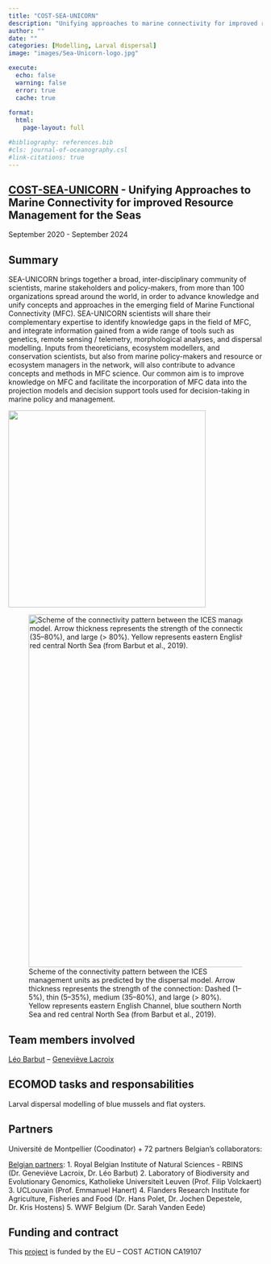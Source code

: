 ```yaml
---
title: "COST-SEA-UNICORN"
description: "Unifying approaches to marine connectivity for improved resource management for the seas"
author: ""
date: ""
categories: [Modelling, Larval dispersal]
image: "images/Sea-Unicorn-logo.jpg"

execute:
  echo: false
  warning: false
  error: true
  cache: true
  
format: 
  html:
    page-layout: full

#bibliography: references.bib
#cls: journal-of-oceanography.csl
#link-citations: true
---
```


## [COST-SEA-UNICORN](https://www.sea-unicorn.com/) - Unifying Approaches to Marine Connectivity for improved Resource Management for the Seas

September 2020 - September 2024

## Summary

SEA-UNICORN brings together a broad, inter-disciplinary community of scientists, marine stakeholders and policy-makers, from more than 100 organizations spread around the world, in order to advance knowledge and unify concepts and approaches in the emerging field of Marine Functional Connectivity (MFC). SEA-UNICORN scientists will share their complementary expertise to identify knowledge gaps in the field of MFC, and integrate information gained from a wide range of tools such as genetics, remote sensing / telemetry, morphological analyses, and dispersal modelling. Inputs from theoreticians, ecosystem modellers, and conservation scientists, but also from marine policy-makers and resource or ecosystem managers in the network, will also contribute to advance concepts and methods in MFC science. Our common aim is to improve knowledge on MFC and facilitate the incorporation of MFC data into the projection models and decision support tools used for decision-taking in marine policy and management.

![](images/Logo_COST-SEA-UNICORN.png){fig-align="center" width="391"}

![Scheme of the connectivity pattern between the ICES management units as predicted by the dispersal model. Arrow thickness represents the strength of the connection: Dashed (1–5%), thin (5–35%), medium (35–80%), and large (\> 80%). Yellow represents eastern English Channel, blue southern North Sea and red central North Sea (from Barbut et al., 2019).](images/Sea-Unicorn_1.png){fig-align="center" width="700"}

## Team members involved

[Léo Barbut](/posts/members/LB) -- [Geneviève Lacroix](/posts/members/GL)

## ECOMOD tasks and responsabilities

Larval dispersal modelling of blue mussels and flat oysters.

## Partners

Université de Montpellier (Coodinator) + 72 partners Belgian's collaborators:

[Belgian partners]{.underline}: 1. Royal Belgian Institute of Natural Sciences - RBINS (Dr. Geneviève Lacroix, Dr. Léo Barbut) 2. Laboratory of Biodiversity and Evolutionary Genomics, Katholieke Universiteit Leuven (Prof. Filip Volckaert) 3. UCLouvain (Prof. Emmanuel Hanert) 4. Flanders Research Institute for Agriculture, Fisheries and Food (Dr. Hans Polet, Dr. Jochen Depestele, Dr. Kris Hostens) 5. WWF Belgium (Dr. Sarah Vanden Eede)

## Funding and contract

This [project](https://www.sea-unicorn.com/) is funded by the EU – COST ACTION CA19107
